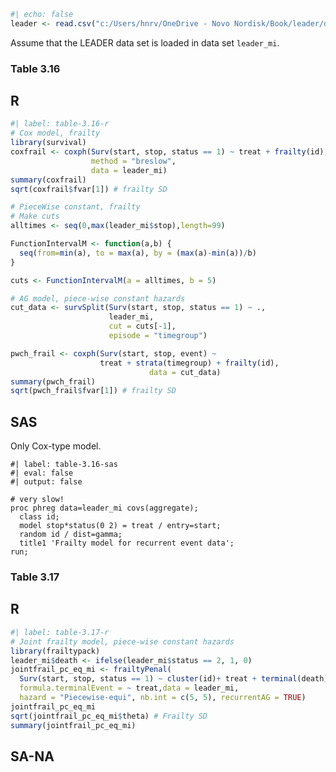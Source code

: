 ```r
#| echo: false
leader <- read.csv("c:/Users/hnrv/OneDrive - Novo Nordisk/Book/leader/data/leader_mi.csv")
```

Assume that the LEADER data set is loaded in data set `leader_mi`.


### Table 3.16

::: {.panel-tabset}
## R
```r
#| label: table-3.16-r
# Cox model, frailty
library(survival)
coxfrail <- coxph(Surv(start, stop, status == 1) ~ treat + frailty(id), 
                  method = "breslow", 
                  data = leader_mi)
summary(coxfrail)
sqrt(coxfrail$fvar[1]) # frailty SD

# PieceWise constant, frailty
# Make cuts 
alltimes <- seq(0,max(leader_mi$stop),length=99)

FunctionIntervalM <- function(a,b) {
  seq(from=min(a), to = max(a), by = (max(a)-min(a))/b)
}

cuts <- FunctionIntervalM(a = alltimes, b = 5)

# AG model, piece-wise constant hazards 
cut_data <- survSplit(Surv(start, stop, status == 1) ~ ., 
                      leader_mi,
                      cut = cuts[-1], 
                      episode = "timegroup")

pwch_frail <- coxph(Surv(start, stop, event) ~ 
                    treat + strata(timegroup) + frailty(id), 
                               data = cut_data)
summary(pwch_frail)
sqrt(pwch_frail$fvar[1]) # frailty SD
```

## SAS

Only Cox-type model.

```sas
#| label: table-3.16-sas
#| eval: false 
#| output: false

# very slow!
proc phreg data=leader_mi covs(aggregate);
  class id;
  model stop*status(0 2) = treat / entry=start; 
  random id / dist=gamma;
  title1 'Frailty model for recurrent event data';
run;
```

:::

### Table 3.17

::: {.panel-tabset}
## R
```r
#| label: table-3.17-r
# Joint frailty model, piece-wise constant hazards
library(frailtypack)
leader_mi$death <- ifelse(leader_mi$status == 2, 1, 0)
jointfrail_pc_eq_mi <- frailtyPenal(
  Surv(start, stop, status == 1) ~ cluster(id)+ treat + terminal(death),
  formula.terminalEvent = ~ treat,data = leader_mi, 
  hazard = "Piecewise-equi", nb.int = c(5, 5), recurrentAG = TRUE)
jointfrail_pc_eq_mi
sqrt(jointfrail_pc_eq_mi$theta) # Frailty SD
summary(jointfrail_pc_eq_mi)
```
## SA-NA

:::